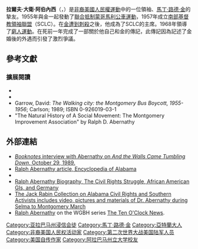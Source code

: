 {{Infobox officeholder
|image = Ralph Abernathy.jpg
|image_size = 225px
|caption=1968年6月的阿伯內西
|birth_name = Ralph David Abernathy
|birth_date = {{birth date|1926|03|11}}
|birth_place = 美国[[阿拉巴馬州|阿拉巴馬州]][[林登_(阿拉巴馬州)|林登]]
|death_date = {{death date and age|1990|04|17|1926|03|11}}
|death_place = 美国[[喬治亞州|喬治亞州]][[亞特蘭大|亞特蘭大]]
|nationality = 美国
|office1 = {{le|南方基督教領導會議|Southern Christian Leadership Conference}}第2任主席
|term_start1 = 1968
|term_end1 = 1977
|predecessor1 = [[马丁·路德·金|马丁·路德·金]]
|successor1 = [[約瑟夫·洛伊|約瑟夫·洛伊]]
|occupation = 牧師、社會活動家
|party = 民主黨
|known_for = [[非裔美國人民權運動|非裔美國人民權運動]]、[[和平運動|和平運動]]
|religion = 基督教（浸信會）
|children = Kwame Luthuli<br>Ralph David Jr. <br>[[Ralph_David_Abernathy_III|Ralph David III]]<br>[[Donzaleigh_Abernathy|Donzaleigh]]<br>Juandalynn
|website =
|spouse = Juanita Jones Abernathy
}}

'''拉爾夫·大衛·阿伯內西'''（{{lang-en|Ralph David Abernathy, Sr.}}，{{bd|1926年|3月11日|1990年|4月17日}}）是[[非裔美國人民權運動|非裔美國人民權運動]]中的一位領袖、[[馬丁·路德·金|馬丁·路德·金]]的摯友。1955年與金一起發動了[[聯合抵制蒙哥馬利公車運動|聯合抵制蒙哥馬利公車運動]]，1957年成立[[南部基督教領袖聯盟|南部基督教領袖聯盟]]（SCLC）。在[[馬丁·路德·金恩遇刺案|金遭到刺殺]]之後，他成為了SCLC的主席。1968年領導了[[窮人運動|窮人運動]]。在死前一年完成了一部關於他自己和金的傳記，此傳記因為記述了金婚後的外遇而引發了激烈爭議。

==參考文獻==
{{reflist|2}}

===擴展閱讀===
*{{cite encyclopedia |last=Kirkland |first=W. Michael |editor= |encyclopedia=The New Georgia Encyclopedia |title=Ralph Abernathy (1926-1990) |url=http://www.georgiaencyclopedia.org/nge/Article.jsp?id=h-2736&sug=y |date=27 April 2004 |publisher=Georgia Humanities Council |location=Athens, GA |oclc=54400935 |accessdate=2008-02-12 |archive-date=2013-06-18 |archive-url=https://web.archive.org/web/20130618102106/http://www.georgiaencyclopedia.org/nge/Article.jsp?id=h-2736&sug=y |dead-url=no }}
*{{cite book |last=Abernathy  |first=Ralph  |title=And the Walls Came Tumbling Down |url=https://archive.org/details/andwallscametumb00aber  |location=New York |publisher=Harper & Row |year=1989 |isbn=0-06-016192-2}}
*Garrow, David: ''The Walking city: the Montgomery Bus Boycott, 1955-1956''; Carlson; 1989; ISBN 0-926019-03-1
*"The Natural History of A Social Movement: The Montgomery Improvement Association" by Ralph D. Abernathy

==外部連結==
{{Wikiquote}}
{{commons category|Ralph David Abernathy}}
*[https://web.archive.org/web/20150518080030/http://www.booknotes.org/Watch/9718-1/Rev+Ralph+David+Abernathy.aspx ''Booknotes'' interview with Abernathy on ''And the Walls Came Tumbling Down'', October 29, 1989.]
*[http://www.encyclopediaofalabama.org/face/Article.jsp?id=h-1110 Ralph Abernathy article, Encyclopedia of Alabama] {{Wayback|url=http://www.encyclopediaofalabama.org/face/Article.jsp?id=h-1110 |date=20131031101807 }}
*{{Find a Grave|8533}}
*[https://web.archive.org/web/20110724214118/http://www.aacvr-germany.org/AACVR.ORG/index.php?option=com_content&view=article&id=103&Itemid=71 Ralph Abernathy Biography, The Civil Rights Struggle, African American GIs, and Germany]
*[http://www.libraries.psu.edu/psul/digital/rabin.html  The Jack Rabin Collection on Alabama Civil Rights and Southern Activists includes video, pictures and materials of Dr. Abernathy during Selma to Montgomery March] {{Wayback|url=http://www.libraries.psu.edu/psul/digital/rabin.html |date=20160310183323 }}
* [https://web.archive.org/web/20120323074759/http://openvault.wgbh.org/catalog/tocn-mla000676-ralph-abernathy Ralph Abernathy] on the WGBH series [https://web.archive.org/web/20140410020402/http://openvault.wgbh.org/collections/tocn-the-ten-o-clock-news The Ten O'Clock News].
{{Authority control}}

{{DEFAULTSORT:Abernathy, Ralph}}
[[Category:亚拉巴马州浸信会徒|Category:亚拉巴马州浸信会徒]]
[[Category:馬丁·路德·金|Category:馬丁·路德·金]]
[[Category:亞特蘭大人|Category:亞特蘭大人]]
[[Category:非裔美国人民权活动家|Category:非裔美国人民权活动家]]
[[Category:第二次世界大战美国陆军人员|Category:第二次世界大战美国陆军人员]]
[[Category:美国自传作家|Category:美国自传作家]]
[[Category:阿拉巴马州立大学校友|Category:阿拉巴马州立大学校友]]
